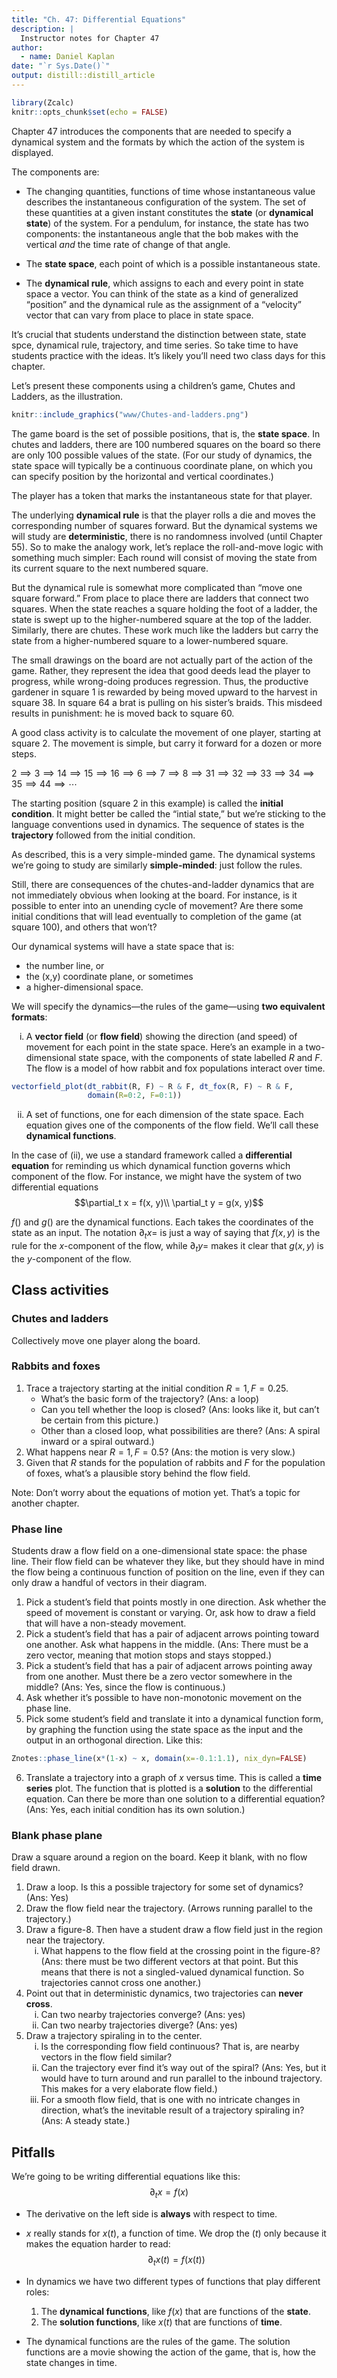 ```yaml
---
title: "Ch. 47: Differential Equations"
description: |
  Instructor notes for Chapter 47
author:
  - name: Daniel Kaplan
date: "`r Sys.Date()`"
output: distill::distill_article
---
```


```r
library(Zcalc)
knitr::opts_chunk$set(echo = FALSE)
```

Chapter 47 introduces the components that are needed to specify a dynamical system and the formats by which the action of the system is displayed. 

The components are: 

- The changing quantities, functions of time whose instantaneous value describes the instantaneous configuration of the system. The set of these quantities at a given instant constitutes the **state** (or **dynamical state**) of the system. For a pendulum, for instance, the state has two components: the instantaneous angle that the bob makes with the vertical *and* the time rate of change of that angle.

- The **state space**, each point of which is a possible instantaneous state.

- The **dynamical rule**, which assigns to each and every point in state space a vector. You can think of the state as a kind of generalized "position" and the dynamical rule as the assignment of a "velocity" vector that can vary from place to place in state space.

It's crucial that students understand the distinction between state, state spce, dynamical rule, trajectory, and time series. So take time to have students practice with the ideas. It's likely you'll need two class days for this chapter.

Let's present these components using a children's game, Chutes and Ladders, as the illustration.

```r
knitr::include_graphics("www/Chutes-and-ladders.png")
```

The game board is the set of possible positions, that is, the **state space**. In chutes and ladders, there are 100 numbered squares on the board so there are only 100 possible values of the state. (For our study of dynamics, the state space will typically be a continuous coordinate plane, on which you can specify position by the horizontal and vertical coordinates.) 

The player has a token that marks the instantaneous state for that player. 

The underlying **dynamical rule** is that the player rolls a die and moves the corresponding number of squares forward. But the dynamical systems we will study are **deterministic**, there is no randomness involved (until Chapter 55). So to make the analogy work, let's replace the roll-and-move logic with something much simpler: Each round will consist of moving the state from its current square to the next numbered square. 

But the dynamical rule is somewhat more complicated than "move one square forward." From place to place there are ladders that connect two squares. When the state reaches a square holding the foot of a ladder, the state is swept up to the higher-numbered square at the top of the ladder. Similarly, there are chutes. These work much like the ladders but carry the state from a higher-numbered square to a lower-numbered square.

The small drawings on the board are not actually part of the action of the game. Rather, they represent the idea that good deeds lead the player to progress, while wrong-doing produces regression. Thus, the productive gardener in square 1 is rewarded by being moved upward to the harvest in square 38. In square 64 a brat is pulling on his sister's braids. This misdeed results in punishment: he is moved back to square 60.

A good class activity is to calculate the movement of one player, starting at square 2. The movement is simple, but carry it forward for a dozen or more steps.

$2 \implies 3 \implies 14 \implies 15 \implies 16 \implies 6 \implies 7 \implies 8 \implies 31 \implies 32 \implies 33 \implies 34 \implies 35 \implies 44 \implies \cdots$

The starting position (square 2 in this example) is called the **initial condition**. It might better be called the "intial state," but we're sticking to the language conventions used in dynamics. The sequence of states is the **trajectory** followed from the initial condition.

As described, this is a very simple-minded game. The dynamical systems we're going to study are similarly **simple-minded**: just follow the rules. 

Still, there are consequences of the chutes-and-ladder dynamics that are not immediately obvious when looking at the board. For instance, is it possible to enter into an unending cycle of movement? Are there some initial conditions that will lead eventually to completion of the game (at square 100), and others that won't? 

Our dynamical systems will have a state space that is: 

- the number line, or
- the (x,y) coordinate plane, or sometimes
- a higher-dimensional space.

We will specify the dynamics---the rules of the game---using **two equivalent formats**:

i. A **vector field** (or **flow field**) showing the direction (and speed) of movement for each point in the state space. Here's an example in a two-dimensional state space, with the components of state labelled $R$ and $F$. The flow is a model of how rabbit and fox populations interact over time.

```r
vectorfield_plot(dt_rabbit(R, F) ~ R & F, dt_fox(R, F) ~ R & F,
                 domain(R=0:2, F=0:1))
```


ii. A set of functions, one for each dimension of the state space. Each equation gives one of the components of the flow field. We'll call these **dynamical functions**.

In the case of (ii), we use a standard framework called a **differential equation** for reminding us which dynamical function governs which component of the flow. For instance, we might have the system of two differential equations
$$\partial_t x = f(x, y)\\
\partial_t y = g(x, y)$$

$f()$ and $g()$ are the dynamical functions. Each takes the coordinates of the state as an input. The notation $\partial_t x =$ is just a way of saying that $f(x,y)$ is the rule for the $x$-component of the flow, while $\partial_t y =$ makes it clear that $g(x,y)$ is the $y$-component of the flow.

## Class activities

### Chutes and ladders

Collectively move one player along the board.

### Rabbits and foxes

1. Trace a trajectory starting at the initial condition $R=1, F=0.25$.
    - What's the basic form of the trajectory? (Ans: a loop)
    - Can you tell whether the loop is closed? (Ans: looks like it, but can't be certain from this picture.)
    - Other than a closed loop, what possibilities are there? (Ans: A spiral inward or a spiral outward.)
2. What happens near $R=1, F=0.5$? (Ans: the motion is very slow.)
3. Given that $R$ stands for the population of rabbits and $F$ for the population of foxes, what's a plausible story behind the flow field. 

Note: Don't worry about the equations of motion yet. That's a topic for another chapter.

### Phase line

Students draw a flow field on a one-dimensional state space: the phase line. Their flow field can be whatever they like, but they should have in mind the flow being a continuous function of position on the line, even if they can only draw a handful of vectors in their diagram. 

1. Pick a student's field that points mostly in one direction. Ask whether the speed of movement is constant or varying. Or, ask how to draw a field that will have a non-steady movement.
2. Pick a student's field that has a pair of adjacent arrows pointing toward one another. Ask what happens in the middle. (Ans: There must be a zero vector, meaning that motion stops and stays stopped.) 
3. Pick a student's field that has a pair of adjacent arrows pointing away from one another. Must there be a zero vector somewhere in the middle? (Ans: Yes, since the flow is continuous.)
4. Ask whether it's possible to have non-monotonic movement on the phase line. 
5. Pick some student's field and translate it into a dynamical function form, by graphing the function using the state space as the input and the output in an orthogonal direction. Like this:

```r
Znotes::phase_line(x*(1-x) ~ x, domain(x=-0.1:1.1), nix_dyn=FALSE)
```
6. Translate a trajectory into a graph of $x$ versus time. This is called a **time series** plot. The function that is plotted is a **solution** to the differential equation. Can there be more than one solution to a differential equation? (Ans: Yes, each initial condition has its own solution.)


### Blank phase plane

Draw a square around a region on the board. Keep it blank, with no flow field drawn.

1. Draw a loop. Is this a possible trajectory for some set of dynamics? (Ans: Yes)
2. Draw the flow field near the trajectory. (Arrows running parallel to the trajectory.)
3. Draw a figure-8. Then have a student draw a flow field just in the region near the trajectory. 
    i. What happens to the flow field at the crossing point in the figure-8? (Ans: there must be two different vectors at that point. But this means that there is not a singled-valued dynamical function. So trajectories cannot cross one another.)
4. Point out that in deterministic dynamics, two trajectories can **never cross**. 
    i. Can two nearby trajectories converge? (Ans: yes)
    ii. Can two nearby trajectories diverge? (Ans: yes)
5. Draw a trajectory spiraling in to the center.
    i. Is the corresponding flow field continuous? That is, are nearby vectors in the flow field similar?
    ii. Can the trajectory ever find it's way out of the spiral? (Ans: Yes, but it would have to turn around and run parallel to the inbound trajectory. This makes for a very elaborate flow field.)
    iii. For a smooth flow field, that is one with no intricate changes in direction, what's the inevitable result of a trajectory spiraling in? (Ans: A steady state.)


## Pitfalls

We're going to be writing differential equations like this: 
$$\partial_t x = f(x)$$

- The derivative on the left side is **always** with respect to time.
- $x$ really stands for $x(t)$, a function of time. We drop the $(t)$ only because it makes the equation harder to read:
$$\partial_t x(t) = f(x(t))$$
- In dynamics we have two different types of functions that play different roles:

    1. The **dynamical functions**, like $f(x)$ that are functions of the **state**. 
    2. The **solution functions**, like $x(t)$ that are functions of **time**.
    
- The dynamical functions are the rules of the game. The solution functions are a movie showing the action of the game, that is, how the state changes in time.




